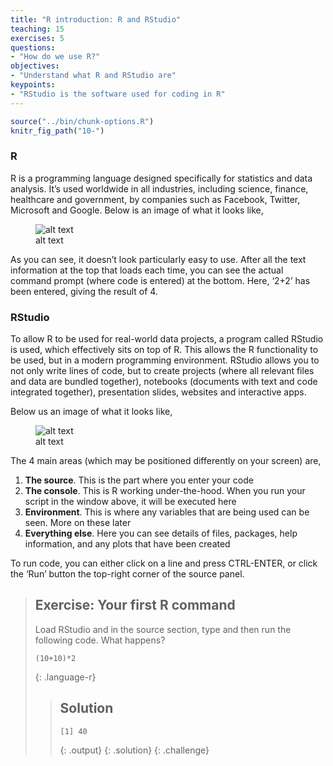 ```yaml
---
title: "R introduction: R and RStudio"
teaching: 15
exercises: 5
questions:
- "How do we use R?"
objectives:
- "Understand what R and RStudio are"
keypoints:
- "RStudio is the software used for coding in R"
---
```



```r
source("../bin/chunk-options.R")
knitr_fig_path("10-")
```


### R

R is a programming language designed specifically for statistics and data analysis. It's used worldwide in all industries, including science, finance,
healthcare and government, by companies such as Facebook, Twitter, Microsoft and Google. Below is an image of what it looks like,

![alt text](../fig/03-r-screen-shot.png "R screen-shot")

As you can see, it doesn't look particularly easy to use. After all the text information at the top that loads each time, you can see the actual
command prompt (where code is entered) at the bottom. Here, '2+2' has been entered, giving the result of 4.

### RStudio

To allow R to be used for real-world data projects, a program called RStudio is used, which effectively sits on top of R. This allows the R functionality to be used, but in a modern programming environment. RStudio allows you to not only write lines of code, but to create projects (where all relevant files and data are bundled together), notebooks (documents with text and code integrated together), presentation slides, websites and interactive apps.

Below us an image of what it looks like,

![alt text](../fig/04-rstudio-screen-shot.png "RStudio screen-shot")

The 4 main areas (which may be positioned differently on your screen) are,

1. **The source**. This is the part where you enter your code
2. **The console**. This is R working under-the-hood. When you run your script in the window above, it will be executed here
3. **Environment**. This is where any variables that are being used can be seen. More on these later
4. **Everything else**. Here you can see details of files, packages, help information, and any plots that have been created

To run code, you can either click on a line and press CTRL-ENTER, or click the 'Run' button the top-right corner of the source panel.

> ## Exercise: Your first R command
>
> Load RStudio and in the source section, type and then run the following code. What happens?
>
>
> ~~~
> (10+10)*2
> ~~~
> {: .language-r}
>
> > ## Solution
> >
> >
> > ~~~
> > [1] 40
> > ~~~
> > {: .output}
> {: .solution}
{: .challenge}
